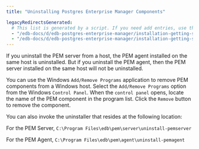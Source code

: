 ```yaml
---
title: "Uninstalling Postgres Enterprise Manager Components"

legacyRedirectsGenerated:
  # This list is generated by a script. If you need add entries, use the `legacyRedirects` key.
  - "/edb-docs/d/edb-postgres-enterprise-manager/installation-getting-started/windows-installation-guide/8.0/uninstalling_pem_components.html"
  - "/edb-docs/d/edb-postgres-enterprise-manager/installation-getting-started/windows-installation-guide/latest/uninstalling_pem_components.html"
---
```


If you uninstall the PEM server from a host, the PEM agent installed on the same host is uninstalled. But if you uninstall the PEM agent, then the PEM server installed on the same host will not be uninstalled.

You can use the Windows `Add/Remove Programs` application to remove PEM components from a Windows host. Select the `Add/Remove Programs` option from the Windows `Control Panel`. When the `control panel` opens, locate the name of the PEM component in the program list. Click the `Remove` button to remove the component.

You can also invoke the uninstaller that resides at the following location:

 For the PEM Server, `C:\Program Files\edb\pem\server\uninstall-pemserver`

 For the PEM Agent, `C:\Program Files\edb\pem\agent\uninstall-pemagent`
